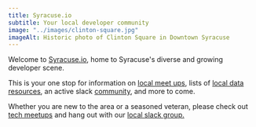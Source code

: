 ```yaml
---
title: Syracuse.io
subtitle: Your local developer community
image: "../images/clinton-square.jpg"
imageAlt: Historic photo of Clinton Square in Downtown Syracuse
---
```


Welcome to [Syracuse.io](http://syracuse.io), home to Syracuse's diverse and growing developer scene.

This is your one stop for information on [local meet ups](/groups/), lists of [local data
resources](/resources/), an active slack [community](/community/), and more to come.

Whether you are new to the area or a seasoned veteran, please check
out [tech meetups](/groups) and hang out
with our [local slack group.](https://join.slack.com/t/syracuseio/shared_invite/zt-aw7rkg3q-2cgCecN524oOVarFJWMOPw)
